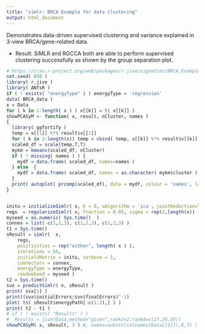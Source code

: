 ```yaml
---
title: "simlr: BRCA Example for data clustering"
output: html_document
---
```


Demonstrates data-driven supervised clustering and variance explained in 3-view
BRCA/gene-related data.


- Result: SiMLR and RGCCA both are able to perform supervised clustering successfully
as shown by the group separation plot.


```r
# https://cran.r-project.org/web/packages/r.jive/vignettes/BRCA_Example.html
set.seed( 808 )
library( r.jive )
library( ANTsR )
if ( ! exists( "energyType" ) ) energyType = 'regression'
data( BRCA_data )
x = Data
for ( k in 1:length( x ) ) x[[k]] = t( x[[k]] )
showPCASyM <- function( x, result, nCluster, names )
{
  library( ggfortify )
  temp = x[[1]] %*% result$v[[1]]
  for ( k in 2:length(x)) temp = cbind( temp, x[[k]] %*% result$v[[k]] )
  scaled_df = scale(temp,T,T)
  mykm = kmeans(scaled_df, nCluster)
  if ( ! missing( names ) ) {
    mydf = data.frame( scaled_df, names=names )
  } else  {
    mydf = data.frame( scaled_df, names = as.character( mykm$cluster ) )
  }
  print( autoplot( prcomp(scaled_df), data = mydf, colour = 'names', label = F ) )
}


initu = initializeSimlr( x, k = 8, uAlgorithm = 'ica', jointReduction=T )
regs  = regularizeSimlr( x, fraction = 0.05, sigma = rep(2,length(x)) )
myseed = as.numeric( Sys.time()  )
connex = list( c(1,2,3), c(1,2,3), c(1,2,3) )
t1 = Sys.time()
sResult = simlr(  x,
    regs,
    positivities = rep("either", length( x ) ),
    iterations = 55,
    initialUMatrix = initu, verbose = 1,
    connectors = connex,
    energyType = energyType,
    randomSeed = myseed )
t2 = Sys.time()
svx = predictSimlr( x, sResult )
print( svx[1] )
print((svx$initialErrors/svx$finalErrors)^-1)
plot( ts( sResult$energyPath[-c(1:3),] ) )
print( t2 - t1 )
# if ( ! exists( "Results" ) )
#  Results = jive(Data,method="given",rankJ=2,rankA=c(27,26,25))
showPCASyM( x, sResult, 3 ) #, names=substr(colnames(Data[[2]]),6,7) )
```
